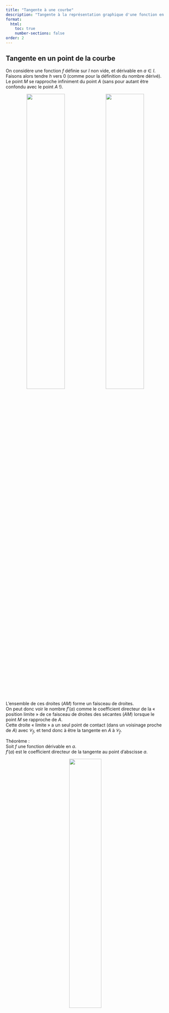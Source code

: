 ```yaml
---
title: "Tangente à une courbe"
description: "Tangente à la représentation graphique d'une fonction en $a$"
format:
  html:
    toc: true
    number-sections: false
order: 2
---
```


## Tangente en un point de la courbe
::: {.bloc .rem}

On considère une fonction $f$ définie sur $I$ non vide, et dérivable en $a \in I$.  
Faisons alors tendre $h$ vers $0$ (comme pour la définition du nombre dérivé).  
Le point $M$ se rapproche infiniment du point $A$ (sans pour autant être confondu avec le point $A$ !).

<div style="text-align: center;">
  <img src="../../image/maths/NombreDerivee_limite_taux1.png" style="width: 49%;" margin-right="5%">
  <img src="../../image/maths/NombreDerivee_limite_taux2.png" style="width: 49%;">
</div>



L'ensemble de ces droites $(AM)$ forme un faisceau de droites.  
On peut donc voir le nombre $f'(a)$ comme le coefficient directeur de la « position limite » de ce faisceau de droites des sécantes $(AM)$ lorsque le point $M$ se rapproche de $A$.  
Cette droite « limite » a un seul point de contact (dans un voisinage proche de $A$) avec $\mathcal{C}_f$, et tend donc à être la tangente en $A$ à $\mathcal{C}_f$.
:::

::: {.bloc .thm}
<span class="bloc-titre">Théorème :</span>  
Soit $f$ une fonction dérivable en $a$.  
$f'(a)$ est le coefficient directeur de la tangente au point d'abscisse $a$.
:::

<div style="text-align: center;">
![](../../image/maths/NombreDerivee_coef_directeur.png){width=45%}
</div>

::: {.bloc .ex}
**Déterminer graphiquement un nombre dérivé**  
Sur le graphique ci-dessous, on a tracé la courbe représentative $\mathcal{C}_f$ d'une fonction $f$ définie et dérivable en tout point de l'intervalle $[-2 \,;\, 5]$.  
On sait que :

- la tangente au point $A(-1, 5)$ à la courbe $\mathcal{C}_f$ est parallèle à l'axe des abscisses ;
- la tangente au point $B(2, 1)$ à la courbe $\mathcal{C}_f$ coupe l'axe des abscisses au point de coordonnées $(3, 0)$.

<div style="text-align: center;">
![](../../image/maths/NombreDerivee_derivee_exo1.png){width=45%}
</div>

Déterminons $f'(-1)$ et $f'(2)$.

<details class="bloc cor"><summary>Afficher la correction</summary>
Le nombre dérivé en $a$ est le coefficient directeur de la tangente au point d'abscisse $a$.

- La tangente en $-1$ étant parallèle à l'axe des abscisses, son coefficient directeur est nul.  
  Ainsi $f'(-1) = 0$.  
- La tangente en $B$ passe par les points $B(2, 1)$ et $(3, 0)$ :  
  Le coefficient directeur est $\dfrac{1 - 0}{2 - 3} = -1$, donc $f'(2) = -1$.
</details>
:::

::: {.bloc .thm}
<span class="bloc-titre">Théorème :</span>  
Soit $f$ une fonction dérivable en $a$, alors $\mathcal{C}_f$ admet une tangente au point d'abscisse $a$ d'équation :  
$$y = f'(a)(x - a) + f(a)$$
:::

<details class="bloc demo"><summary>Démonstration :</summary>
$f$ est dérivable en $a$, donc $f'(a)$ est le coefficient directeur de la tangente de $f$ en $a$.  
Elle admet donc une équation réduite de la forme :
$$y = f'(a)x + p$$

Le point $A(a\,;\,f(a))$ appartient à $\mathcal{C}_f$ donc vérifie cette équation :
$$f(a) = f'(a)a + p \Rightarrow p = f(a) - f'(a)a$$

Ainsi l'équation est :
$$y = f'(a)x + f(a) - f'(a)a = f'(a)(x - a) + f(a)$$
</details>

::: {.bloc .ex}
Soit $f$ définie sur $D_f = ]0\,;\,+\infty[$ par $f(x) = \dfrac{1}{x^2}$.

1. Montrer que $f$ est dérivable en $3$.

<details class="bloc cor"><summary>Afficher la correction</summary>
Pour tout $h$ non nul,
$$
\dfrac{f(3+h)-f(3)}{h} = \dfrac{\dfrac{1}{(h+3)^2} - \dfrac{1}{3^2}}{h} = \dfrac{\dfrac{9 - (h+3)^2 }{9(h+3)^2}}{h} = \dfrac{9 - (h^2 +6h + 9)}{9h(h+3)^2} = -\dfrac{h +6}{9(h+3)^2}
$$

Or,  
$$\lim_{h \to 0} -\dfrac{h +6}{9(h+3)^2} = - \frac{6}{81} = -\frac{2}{27}$$

Donc $f$ est dérivable en $3$, et $f'(3) = -\frac{2}{27}$, $f(3) = \frac{1}{9}$.
</details>

2. En déduire l'équation de la tangente au point d'abscisse $3$.

<details class="bloc cor"><summary>Afficher la correction</summary>
Soit $T_3$ l'équation de la tangente au point d'abscisse $3$ :
$$y = f'(3)(x - 3) + f(3) = - \frac{2}{27}(x - 3) + \frac{1}{9} = -\frac{2}{27}x + \frac{1}{3}$$

Donc l'équation cherchée est :  
$$y = - \frac{2}{27}x + \frac{1}{3}$$
</details>
:::

::: {.bloc .rem}
<span class="bloc-titre">Remarque :</span>  
La représentation graphique et sa tangente sont localement confondues en $a$.  
On peut donc écrire, pour $h$ proche de $0$ :
$$f(a + h) \approx  f(a) + h \cdot f'(a)$$
:::


<div class="nav-pages">
  <a class="prev" href="definition.html">⬅️</a>
  <a class="next" href="DerivUsuelles.html">➡️</a>
</div>
